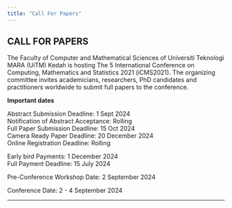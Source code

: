 ```yaml
---
title: "Call For Papers"
---
```


## CALL FOR PAPERS\

The Faculty of Computer and Mathematical Sciences of Universiti Teknologi MARA (UiTM) Kedah is hosting The 5    International Conference on Computing, Mathematics and Statistics 2021 (iCMS2021). The organizing committee invites academicians, researchers, PhD candidates and practitioners worldwide to submit full papers to the conference. \

**Important dates**
  
Abstract Submission Deadline: 1 Sept 2024\
Notification of Abstract Acceptance: Rolling\
Full Paper Submission Deadline: 15 Oct 2024\
Camera Ready Paper Deadline: 20 December 2024\
Online Registration Deadline: Rolling\

Early bird Payments: 1 December 2024\
Full Payment Deadline: 15 July 2024\

Pre-Conference Workshop Date: 2 September 2024\

Conference Date: 2 - 4 September 2024\

---
